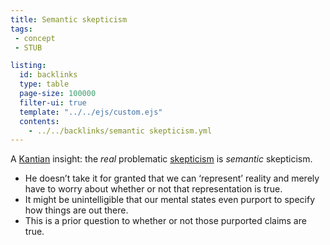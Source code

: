 ```yaml
---
title: Semantic skepticism
tags: 
 - concept
 - STUB

listing:
  id: backlinks
  type: table
  page-size: 100000
  filter-ui: true
  template: "../../ejs/custom.ejs"
  contents:
    - ../../backlinks/semantic skepticism.yml
---
```


A [Kantian](/docs/phil/people/Immanuel Kant.html) insight: the *real* problematic [skepticism](/docs/phil/Skepticism.html) is *semantic* skepticism.

- He doesn't take it for granted that we can 'represent' reality and merely have to worry about whether or not that representation is true.
- It might be unintelligible that our mental states even purport to specify how things are out there.
- This is a prior question to whether or not those purported claims are true.
